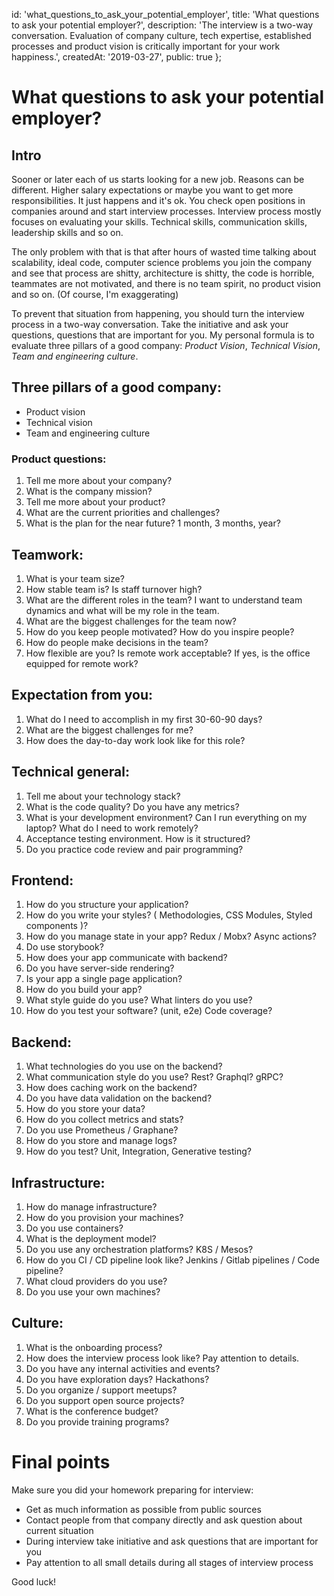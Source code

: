   id: 'what_questions_to_ask_your_potential_employer', 
  title: 'What questions to ask your potential employer?', 
  description: 'The interview is a two-way conversation. Evaluation of company culture, tech expertise, established processes and product vision is critically important for your work happiness.', 
  createdAt: '2019-03-27',
  public: true
};

# What questions to ask your potential employer?

## Intro

Sooner or later each of us starts looking for a new job. Reasons can be different. Higher salary expectations or maybe you want to get more responsibilities. It just happens and it's ok. You check open positions in companies around and start interview processes. Interview process mostly focuses on evaluating your skills. Technical skills, communication skills, leadership skills and so on.

The only problem with that is that after hours of wasted time talking about scalability, ideal code, computer science problems you join the company and see that process are shitty, architecture is shitty, the code is horrible, teammates are not motivated, and there is no team spirit, no product vision and so on. (Of course, I'm exaggerating)

To prevent that situation from happening, you should turn the interview process in a two-way conversation. Take the initiative and ask your questions, questions that are important for you. My personal formula is to evaluate three pillars of a good company: *Product Vision*, *Technical Vision*, *Team and engineering culture*.

## Three pillars of a good company:
- Product vision
- Technical vision
- Team and engineering culture

### Product questions:
1. Tell me more about your company?
2. What is the company mission?
3. Tell me more about your product?
4. What are the current priorities and challenges?
5. What is the plan for the near future? 1 month, 3 months, year?

## Teamwork:
1. What is your team size?
2. How stable team is? Is staff turnover high?
3. What are the different roles in the team? I want to understand team dynamics and what will be my role in the team.
4. What are the biggest challenges for the team now?
5. How do you keep people motivated? How do you inspire people?
6. How do people make decisions in the team?
7. How flexible are you? Is remote work acceptable? If yes, is the office equipped for remote work? 

## Expectation from you:
1. What do I need to accomplish in my first 30-60-90 days?
2. What are the biggest challenges for me?
3. How does the day-to-day work look like for this role?

## Technical general:
1. Tell me about your technology stack?
2. What is the code quality? Do you have any metrics?
3. What is your development environment? Can I run everything on my laptop? What do I need to work remotely?
4. Acceptance testing environment. How is it structured? 
5. Do you practice code review and pair programming?

## Frontend:
1. How do you structure your application?
2. How do you write your styles? ( Methodologies, CSS Modules, Styled components )?
3. How do you manage state in your app? Redux / Mobx? Async actions?
4. Do use storybook?
5. How does your app communicate with backend?
6. Do you have server-side rendering? 
7. Is your app a single page application?
8. How do you build your app?
9. What style guide do you use? What linters do you use?
10. How do you test your software? (unit, e2e) Code coverage?

## Backend:
1. What technologies do you use on the backend?
2. What communication style do you use? Rest? Graphql? gRPC?
3. How does caching work on the backend?
4. Do you have data validation on the backend?
5. How do you store your data?
6. How do you collect metrics and stats?
7. Do you use Prometheus / Graphane?
8. How do you store and manage logs?
9. How do you test? Unit, Integration, Generative testing?

## Infrastructure:
1. How do manage infrastructure?
2. How do you provision your machines?
3. Do you use containers?
4. What is the deployment model?
5. Do you use any orchestration platforms? K8S / Mesos?
6. How do you CI / CD pipeline look like? Jenkins / Gitlab pipelines / Code pipeline?
7. What cloud providers do you use?
8. Do you use your own machines?

## Culture:
1. What is the onboarding process?
2. How does the interview process look like? Pay attention to details.
3. Do you have any internal activities and events?
4. Do you have exploration days? Hackathons?
5. Do you organize / support meetups?
6. Do you support open source projects?
7. What is the conference budget?
8. Do you provide training programs?

# Final points

Make sure you did your homework preparing for interview:

* Get as much information as possible from public sources
* Contact people from that company directly and ask question about current situation
* During interview take initiative and ask questions that are important for you
* Pay attention to all small details during all stages of interview process

Good luck!

